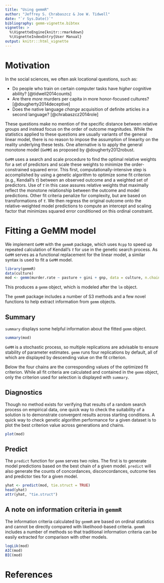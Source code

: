 ```yaml
---
title: "Using gemmR"
author: "Jeffrey S. Chrabaszcz & Joe W. Tidwell"
date: "`r Sys.Date()`"
bibliography: gemm-vignette.bibtex
vignette: >
  %\VignetteEngine{knitr::rmarkdown}
  %\VignetteIndexEntry{User Manual}
output: knitr:::html_vignette
---
```


# Motivation

In the social sciences, we often ask locational questions, such as:

* Do people who train on certain computer tasks have *higher* cognitive ability? [@tidwell2014counts]
* Are there *more* murders per capita in more honor-focused cultures? [@dougherty2014deceptive]
* Does the native language *change* acquisition of definite articles in a second language? [@chrabaszcz2014role]

These questions make no mention of the specific distance between relative groups and instead focus on the order of outcome magnitudes.
While the statistics applied to these questions are usually variants of the general linear model, there is no reason to impose the assumption of linearity on the reality underlying these tests.
One alternative is to apply the general monotone model (`GeMM`) as proposed by @dougherty2012robust.

`GeMM` uses a search and scale procedure to find the optimal relative weights for a set of predictors and scale these weights to minimize the order-constrained squared error.
This first, computationally-intensive step is accomplished by using a genetic algorithm to optimize some fit criterion (e.g., Kendall's $\tau$) between an observed outcome and a weighted set of predictors.
Use of $\tau$ in this case assures relative weights that maximally reflect the monotone relationship between the outcome and model predictions.
Other fit criteria penalize for complexity, but are based on transformations of $\tau$.
We then regress the original outcome onto the relative-weighted model predictions to compute an intercept and scaling factor that minimizes squared error conditioned on this ordinal constraint.

# Fitting a GeMM model

We implement `GeMM` with the `gemmR` package, which uses `Rcpp` to speed up repeated calculation of Kendall's $\tau$ for use in the genetic search process.
As `GeMM` serves as a functional replacement for the linear model, a similar syntax is used to fit a `GeMM` model.

```r
library(gemmR)
data(culture)
mod <- gemm(murder.rate ~ pasture + gini + gnp, data = culture, n.chains = 3, n.gens = 10, n.beta = 200, check.convergence = TRUE)
```

This produces a `gemm` object, which is modeled after the `lm` object.

\section*{Helper functions}

The `gemmR` package includes a number of S3 methods and a few novel functions to help extract information from `gemm` objects.

## Summary

`summary` displays some helpful information about the fitted `gemm` object.

```r
summary(mod)
```

`GeMM` is a stochastic process, so multiple replications are advisable to ensure stability of parameter estimates.
`gemm` runs four replications by default, all of which are displayed by descending value on the fit criterion.

Below the four chains are the corresponding values of the optimized fit criterion.
While all fit criteria are calculated and contained in the `gemm` object, only the criterion used for selection is displayed with `summary`.

## Diagnostics

Though no method exists for verifying that results of a random search process on empirical data, one quick way to check the suitability of a solution is to demonstrate convergent results across starting conditions.
A quick way to check genetic algorithm performance for a given dataset is to plot the best criterion value across generations and chains.

```r
plot(mod)
```

## Predict

The `predict` function for `gemm` serves two roles.
The first is to generate model predictions based on the best chain of a given model.
`predict` will also generate the counts of concordances, disconcordances, outcome ties and predictor ties for a given model.

```r
yhat <- predict(mod, tie.struct = TRUE)
head(yhat)
attr(yhat, "tie.struct")
```

## A note on information criteria in `gemmR`

The information criteria calculated by `gemmR` are based on ordinal statistics and cannot be directly compared with likelihood-based criteria.
`gemmR` includes a number of methods so that traditional information criteria can be easily extracted for comparison with other models.

```r
logLik(mod)
AIC(mod)
BIC(mod)
```

# References